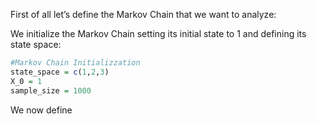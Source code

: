 \section{Puppet Markov Chain}

First of all let's define the Markov Chain that we want to analyze:

\begin{figure}
   \includegraphics[width=0.475\textwidth]{images/markov.png}
   \hfill
   \includegraphics[width=0.475\textwidth]{images/markov.png}
   \caption{On the left the graphical reppresentaion of our Markov Chain and on the right its transition matrix}
\end{figure}

We initialize the Markov Chain setting its initial state to 1 and defining its state space:

```r
#Markov Chain Initializzation
state_space = c(1,2,3)
X_0 = 1
sample_size = 1000
```

We now define 